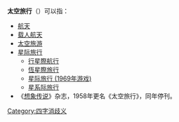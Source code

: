 '''太空旅行'''（{{lang|en|space travel}}）可以指：
*[[航天|航天]]
*[[载人航天|载人航天]]
*[[太空游客|太空旅游]]
*[[星际旅行|星际旅行]]
**[[行星際航行|行星際航行]]
**[[恆星際旅行|恆星際旅行]]
**[[星际旅行_(1969年游戏)|星际旅行 (1969年游戏)]]
**[[星系际旅行|星系际旅行]]
*《[[想象传说|想象传说]]》杂志，1958年更名《太空旅行》，同年停刊。
{{Disambiguation}}

[[Category:四字消歧义|Category:四字消歧义]]
